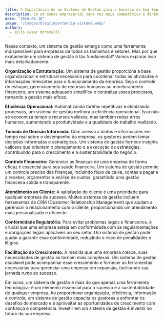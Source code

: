 ---
title: A Importância de um Sistema de Gestão para o Sucesso da Sua Empresa
description: Em um mundo empresarial cada vez mais competitivo e dinâmico, a eficiência operacional e a tomada de decisões informadas são cruciais para o sucesso de qualquer empreendimento.
date: "2024-03-18"
image: "/images/blog/importancia-sistema.webp"
authors:
  - Julio Cesar Moratelli
---

Nesse contexto, um sistema de gestão emerge como uma ferramenta indispensável para empresas de todos os tamanhos e setores. Mas por que exatamente um sistema de gestão é tão fundamental? Vamos explorar isso mais detalhadamente.

**Organização e Estruturação:**
Um sistema de gestão proporciona a base organizacional e estrutural necessária para coordenar todas as atividades e informações relevantes para o funcionamento da empresa. Seja o controle de estoque, gerenciamento de recursos humanos ou monitoramento financeiro, um sistema adequado simplifica e centraliza esses processos, tornando a gestão mais eficaz.

**Eficiência Operacional:**
Automatizando tarefas repetitivas e otimizando processos, um sistema de gestão melhora a eficiência operacional. Isso não só economiza tempo e recursos valiosos, mas também reduz erros humanos, aumentando a produtividade e a qualidade do trabalho realizado.

**Tomada de Decisão Informada:**
Com acesso a dados e informações em tempo real sobre o desempenho da empresa, os gestores podem tomar decisões informadas e estratégicas. Um sistema de gestão fornece insights valiosos que orientam o planejamento e a execução de estratégias, contribuindo para o crescimento e a sustentabilidade do negócio.

**Controle Financeiro:**
Gerenciar as finanças de uma empresa de forma eficaz é essencial para sua saúde financeira. Um sistema de gestão permite um controle preciso das finanças, incluindo fluxo de caixa, contas a pagar e a receber, orçamentos e análise de custos, garantindo uma gestão financeira sólida e transparente.

**Atendimento ao Cliente:**
A satisfação do cliente é uma prioridade para qualquer empresa de sucesso. Muitos sistemas de gestão incluem ferramentas de CRM (Customer Relationship Management) que ajudam a gerenciar o relacionamento com o cliente, proporcionando um atendimento mais personalizado e eficiente.

**Conformidade Regulatória:**
Para evitar problemas legais e financeiros, é crucial que uma empresa esteja em conformidade com as regulamentações e obrigações legais aplicáveis ao seu setor. Um sistema de gestão pode ajudar a garantir essa conformidade, reduzindo o risco de penalidades e litígios.

**Facilitação do Crescimento:**
À medida que uma empresa cresce, suas necessidades de gestão se tornam mais complexas. Um sistema de gestão escalável pode acompanhar esse crescimento e fornecer as ferramentas necessárias para gerenciar uma empresa em expansão, facilitando sua jornada rumo ao sucesso.

Em suma, um sistema de gestão é mais do que apenas uma ferramenta tecnológica; é um elemento essencial para o sucesso e a sustentabilidade de qualquer empresa. Ao proporcionar organização, eficiência, informação e controle, um sistema de gestão capacita os gestores a enfrentar os desafios do mercado e a aproveitar as oportunidades de crescimento com confiança e competência. Investir em um sistema de gestão é investir no futuro da sua empresa.
